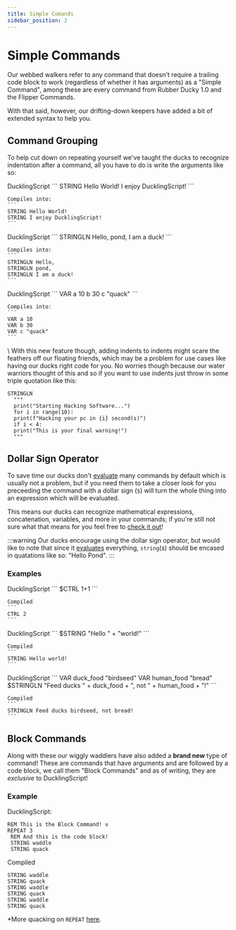 ```yaml
---
title: Simple Comands
sidebar_position: 2
---
```



# Simple Commands
Our webbed walkers refer to any command that doesn't require a trailing code block to work (regardless of whether it has arguments) as a "Simple Command", among these are every command from Rubber Ducky 1.0 and the Flipper Commands.

With that said, however, our drifting-down keepers have added a bit of extended syntax to help you.

## Command Grouping
To help cut down on repeating yourself we've taught the ducks to recognize indentation after a command, all you have to do is write the arguments like so:

<Tabs>
  <TabItem value="string_example" label="STRING" default>
    DucklingScript
    ```
    STRING 
    Hello World!
    I enjoy DucklingScript!
    ```

    Compiles into:
    ```
    STRING Hello World!
    STRING I enjoy DucklingScript!
    ```
  </TabItem>

  <TabItem value="stringln_example" label="STRINGLN">
    DucklingScript
    ```
    STRINGLN
    Hello,
    pond,
    I am a duck!
    ```

    Compiles into:
    ```
    STRINGLN Hello,
    STRINGLN pond,
    STRINGLN I am a duck!
    ```
  </TabItem>

  <TabItem value="var_example" label="VAR">
    DucklingScript
    ```
    VAR
    a 10
    b 30
    c "quack"
    ```

    Compiles into:
    ```
    VAR a 10
    VAR b 30
    VAR c "quack"
    ```
  </TabItem>
</Tabs>
\
With this new feature though, adding indents to indents might scare the feathers off our floating friends, which may be a problem for use cases like having our ducks right code for you. No worries though because our water warriors thought of this and so if you want to use indents just throw in some triple quotation like this:

```
STRINGLN
  """
  print("Starting Hacking Software...")
  for i in range(10):
  print(f"Hacking your pc in {i} second(s)")
  if i < 4:
  print("This is your final warning!")
  """
```

## Dollar Sign Operator
To save time our ducks don't [evaluate](./expression-eval) many commands by default which is usually not a problem, but if you need them to take a closer look for you preceeding the command with a dollar sign (`$`) will turn the whole thing into an expression which will be evaluated.

This means our ducks can recognize mathematical expressions, concatenation, variables, and more in your commands; if you're still not sure what that means for you feel free to [check it out](./expression-eval)!

:::warning
Our ducks encourage using the dollar sign operator, but would like to note that since it [evaluates](./expression-eval) everything, `string`(s) should be encased in quatations like so: "Hello Pond".
:::

### Examples
<Tabs>
  <TabItem value="example1" label="Example 1" default>
    DucklingScript
    ```
    $CTRL 1+1
    ```

    Compiled
    ```
    CTRL 2
    ```
  </TabItem>

  <TabItem value="example2" label="Example 2">
    DucklingScript
    ```
    $STRING "Hello " + "world!"
    ```

    Compiled
    ```
    STRING Hello world!
    ```
  </TabItem>

  <TabItem value="example3" label="Example 3">
    DucklingScript
    ```
    VAR duck_food "birdseed"
    VAR human_food "bread"
    $STRINGLN "Feed ducks " + duck_food + ", not " + human_food + "!"
    ```

    Compiled
    ```
    STRINGLN Feed ducks birdseed, not bread!
    ```
  </TabItem>
</Tabs>

## Block Commands
Along with these our wiggly waddlers have also added a **brand new** type of command! These are commands that have arguments and are followed by a code block, we call them "Block Commands" and as of writing, they are *exclusive* to DucklingScript!

### Example
DucklingScript:
```
REM This is the Block Command! v
REPEAT 3
 REM And this is the code block!
 STRING waddle
 STRING quack
```

Compiled
```
STRING waddle
STRING quack
STRING waddle
STRING quack
STRING waddle
STRING quack
```

*More quacking on `REPEAT` [here](./flow-control#for-loops).
